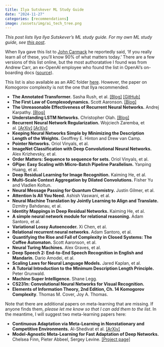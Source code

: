 ```yaml
---
title: Ilya Sutskever ML Study Guide
date: "2024-11-27"
categories: [recommendations]
image: /assets/img/ai_tech_tree.png
---
```


*This post lists Ilya Ilya Sutskever's ML study guide. For my own ML study guide, see [this post](https://richarddecal.com/posts/2024-01-17-Richards-ML-Study-Guide.html)*.

When Ilya gave this list to [John Carmack](https://x.com/ID_AA_Carmack) he reportedly said, ‘If you really learn all of these, you’ll know 90% of what matters today.’ There are a few versions of this list online, but the most authoratative I found was from Andrew Carr, an ex-OpenAI employee who found the list in OpenAI's on-boarding docs ([source](https://x.com/andrew_n_carr/status/1752526711311507526)).


This list is also available as an ARC folder [here](https://arc.net/folder/D0472A20-9C20-4D3F-B145-D2865C0A9FEE). However, the paper on Komogorov complexity is not the one that Ilya recommended.


- **The Annotated Transformer.** Sasha Rush, et al. [[Blog]](https://nlp.seas.harvard.edu/annotated-transformer/) [[GitHub]](https://github.com/harvardnlp/annotated-transformer/)
- **The First Law of Complexodynamics.** Scott Aaronson. [[Blog]](https://scottaaronson.blog/?p=762)
- **The Unreasonable Effectiveness of Recurrent Neural Networks.** Andrej Karpathy. [[Blog]](https://karpathy.github.io/2015/05/21/rnn-effectiveness/)
- **Understanding LSTM Networks.** Christopher Olah. [[Blog]](https://colah.github.io/posts/2015-08-Understanding-LSTMs/)
- **Recurrent Neural Network Regularization.** Wojciech Zaremba, et al. [[ArXiv]](https://arxiv.org/abs/1409.2329) [[ArXiv]](https://arxiv.org/abs/1409.2329)
- **Keeping Neural Networks Simple by Minimizing the Description Length of the Weights.** Geoffrey E. Hinton and Drew van Camp.
- **Pointer Networks.** Oriol Vinyals, et al.
- **ImageNet Classification with Deep Convolutional Neural Networks.** Alex Krizhevsky, et al.
- **Order Matters: Sequence to sequence for sets.** Oriol Vinyals, et al.
- **GPipe: Easy Scaling with Micro-Batch Pipeline Parallelism.** Yanping Huang, et al.
- **Deep Residual Learning for Image Recognition.** Kaiming He, et al.
- **Multi-Scale Context Aggregation by Dilated Convolutions.** Fisher Yu and Vladlen Koltun.
- **Neural Message Passing for Quantum Chemistry.** Justin Gilmer, et al.
- **Attention Is All You Need.** Ashish Vaswani, et al.
- **Neural Machine Translation by Jointly Learning to Align and Translate.** Dzmitry Bahdanau, et al.
- **Identity Mappings in Deep Residual Networks.** Kaiming He, et al.
- **A simple neural network module for relational reasoning.** Adam Santoro, et al.
- **Variational Lossy Autoencoder.** Xi Chen, et al.
- **Relational recurrent neural networks.** Adam Santoro, et al.
- **Quantifying the Rise and Fall of Complexity in Closed Systems: The Coffee Automaton.** Scott Aaronson, et al.
- **Neural Turing Machines.** Alex Graves, et al.
- **Deep Speech 2: End-to-End Speech Recognition in English and Mandarin.** Dario Amodei, et al.
- **Scaling Laws for Neural Language Models.** Jared Kaplan, et al.
- **A Tutorial Introduction to the Minimum Description Length Principle.** Peter Grunwald.
- **Machine Super Intelligence.** Shane Legg.
- **CS231n: Convolutional Neural Networks for Visual Recognition.**
* **Elements of Information Theory, 2nd Edition, Ch. 14 Komogorov Complexity**. Thomas M. Cover, Joy A. Thomas.

Note that there are additional papers on meta-learning that are missing. If anyone finds them, *please let me know so that I can add them to the list*. In the meantime, I will suggest two meta-learning papers here:

* **Continuous Adaptation via Meta-Learning in Nonstationary and Competitive Environments.** Al-Shedivat et al. [[ArXiv]](https://arxiv.org/abs/1710.03641)
* **Model-Agnostic Meta-Learning for Fast Adaptation of Deep Networks.** Chelsea Finn, Pieter Abbeel, Sergey Levine. [[Project page]](https://proceedings.mlr.press/v70/finn17a.html)